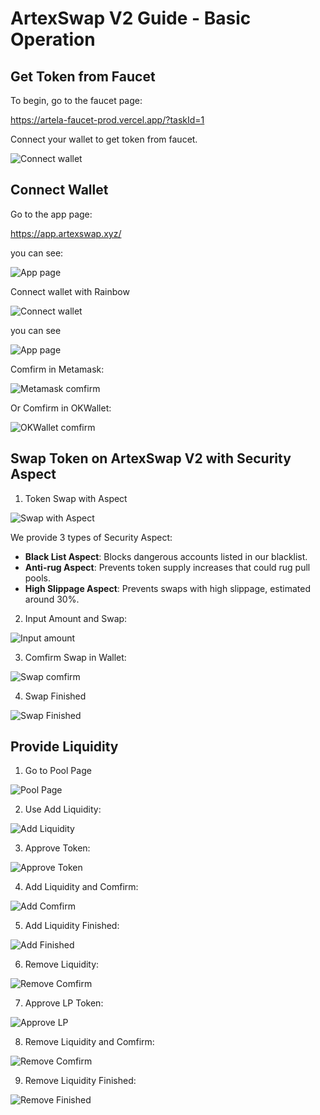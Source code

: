 
# ArtexSwap V2 Guide - Basic Operation

## Get Token from Faucet

To begin, go to the faucet page:

https://artela-faucet-prod.vercel.app/?taskId=1

Connect your wallet to get token from faucet.

<Image src="https://miro.medium.com/v2/resize:fit:1400/format:webp/0*gXD6AxXJGXhc_bL1.png" alt="Connect wallet" width={800} height={800} />

## Connect Wallet 

Go to the app page:

https://app.artexswap.xyz/

you can see:

<Image src="/v2/v2p1_site.png" alt="App page" width={800} height={800} />

Connect wallet with Rainbow

<Image src="/v2/v2p2_rainbown.png" alt="Connect wallet" width={600} height={600} />

you can see

<Image src="/v2/v2p1_site.png" alt="App page" width={800} height={800} />

Comfirm in Metamask:

<Image src="/v2/v2p3_matamask.png" alt="Metamask comfirm" width={300} height={500} />

Or Comfirm in OKWallet:

<Image src="/v2/v2p4_okex.png" alt="OKWallet comfirm" width={300} height={500} />

## Swap Token on ArtexSwap V2 with Security Aspect

1. Token Swap with Aspect

<Image src="/v2/v2p5_swap.png" alt="Swap with Aspect" width={800} height={800} />

We provide 3 types of Security Aspect:
- **Black List Aspect**: Blocks dangerous accounts listed in our blacklist.
- **Anti-rug Aspect**: Prevents token supply increases that could rug pull pools.
- **High Slippage Aspect**: Prevents swaps with high slippage, estimated around 30%.

2. Input Amount and Swap:

<Image src="/v2/v2p6_input.png" alt="Input amount" width={800} height={800} />

3. Comfirm Swap in Wallet:

<Image src="/v2/v2p7_swapcomfirm.png" alt="Swap comfirm" width={600} height={600} />

4. Swap Finished

<Image src="/v2/v2p8_swapfinish.png" alt="Swap Finished" width={400} height={400} />

## Provide Liquidity 

1. Go to Pool Page

<Image src="/v2/v2p9_pool.png" alt="Pool Page" width={800} height={800} />

2. Use Add Liquidity:

<Image src="/v2/v2p10_add.png" alt="Add Liquidity" width={800} height={800} />

3. Approve Token:

<Image src="/v2/v2p11_approve.jpg" alt="Approve Token" width={600} height={600} />

4. Add Liquidity and Comfirm:

<Image src="/v2/v2p12_addcomfirm.png" alt="Add Comfirm" width={600} height={600} />

5. Add Liquidity Finished:

<Image src="/v2/v2p13_addfinish.png" alt="Add Finished" width={400} height={400} />

6. Remove Liquidity:

<Image src="/v2/v2p14_remove.png" alt="Remove Comfirm" width={800} height={800} />

7. Approve LP Token:

<Image src="/v2/v2p15_rmapprove.png" alt="Approve LP" width={600} height={600} />

8. Remove Liquidity and Comfirm:

<Image src="/v2/v2p16_rmconfirm.png" alt="Remove Comfirm" width={600} height={600} />

9. Remove Liquidity Finished:

<Image src="/v2/v2p17_rmfinish.png" alt="Remove Finished" width={400} height={400} />